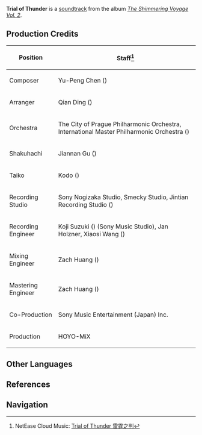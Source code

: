 {{Soundtrack Infobox
|title          =
|image          = The Shimmering Voyage Vol 2.png
|album          = The Shimmering Voyage Vol. 2
|disc           = 1
|number         = 03
|featured       =
|featured2      =
|featured3      =
|featured_disc  =
|featured_disc2 =
|featured_disc3 =
|youtube_id     = YR_Err2b8MM
|spotify_id     = 4lccbMd8zvJgoz3mtuwTSM
|played_in      = Chapter II
|during         = Animated cutscene in ''[[Amidst Stormy Judgment]]''
|domain         =
|previous       = The Comrades' Ambush
|next           = Shogun's Abdication
}}
'''Trial of Thunder''' is a [[soundtrack]] from the album ''[[The Shimmering Voyage Vol. 2]]''.

==Production Credits==
{| class="wikitable" style="text-align:left; height:0.5em"
! Position
! Staff<ref>NetEase Cloud Music: [https://music.163.com/#/song?id=1973619532 Trial of Thunder 雷霆之判]</ref>
|-
! Composer
| Yu-Peng Chen ({{zh|陈致逸}})
|-
! Arranger
| Qian Ding ({{zh|丁谦}})
|-
! Orchestra
| The City of Prague Philharmonic Orchestra, International Master Philharmonic Orchestra ({{zh|国际首席爱乐乐团}})
|-
! Shakuhachi
| Jiannan Gu ({{zh|顾剑楠}})
|-
! Taiko
| Kodo ({{ja|太鼓芸能集団 鼓童}})
|-
! Recording Studio
| Sony Nogizaka Studio, Smecky Studio, Jintian Recording Studio ({{zh|金田录音棚}})
|-
! Recording Engineer
| Koji Suzuki ({{ja|鈴木 浩二}}) (Sony Music Studio), Jan Holzner, Xiaosi Wang ({{zh|王小四}})
|-
! Mixing Engineer
| Zach Huang ({{zh|黄巍}})
|-
! Mastering Engineer
| Zach Huang ({{zh|黄巍}})
|-
! Co-Production
| Sony Music Entertainment (Japan) Inc.
|-
! Production
| HOYO-MiX
|}
<!--
==Videos==
<gallery>
</gallery>

==Trivia==
-->
==Other Languages==
{{Other Languages
|en      = Trial of Thunder
|zhs     = 雷霆之判
|zhs_rm  = Léitíng zhī Pàn
|zhs_tl  =
|ja      = 雷霆の判決
|ja_rm   = Raitei no Hanketsu
|ja_tl   = Judgement of Thunder
|tr      = 
|tr_tl   = 
|it      = 
|it_tl   = 
}}

==References==
{{Reflist}}

==Navigation==
{{Soundtrack Navbox|The Shimmering Voyage}}